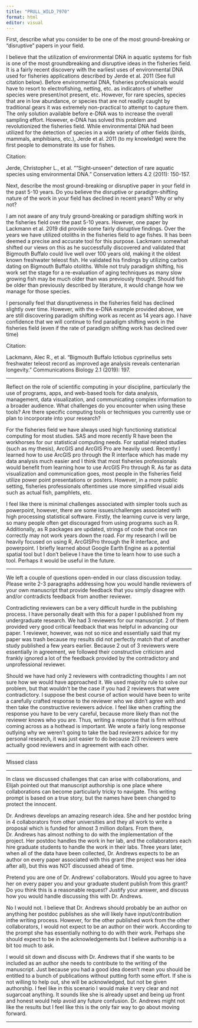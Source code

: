 ---
title: "PRULL_WILD_7970"
format: html
editor: visual
---

First, describe what you consider to be one of the most ground-breaking or "disruptive" papers in your field.

I believe that the utilization of environmental DNA in aquatic systems for fish is one of the most groundbreaking and disruptive ideas in the fisheries field. It is a fairly recent discovery with the earliest uses of environmental DNA used for fisheries applications described by Jerde et al. 2011 (See full citation below). Before environmental DNA, fisheries professionals would have to resort to electrofishing, netting, etc. as indicators of whether species were present/not present, etc. However, for rare species, species that are in low abundance, or species that are not readily caught by traditional gears it was extremely non-practical to attempt to capture them. The only solution available before e-DNA was to increase the overall sampling effort. However, e-DNA has solved this problem and revolutionized the fisheries field. While environmental DNA had been utilized for the detection of species in a wide variety of other fields (birds, mammals, amphibians, etc.), Jerde et al. 2011 (to my knowledge) were the first people to demonstrate its use for fishes.

Citation:

Jerde, Christopher L., et al. ""Sight‐unseen" detection of rare aquatic species using environmental DNA." Conservation letters 4.2 (2011): 150-157.

Next, describe the most ground-breaking or disruptive paper in your field in the past 5-10 years. Do you believe the disruptive or paradigm-shifting nature of the work in your field has declined in recent years? Why or why not?

I am not aware of any truly ground-breaking or paradigm shifting work in the fisheries field over the past 5-10 years. However, one paper by Lackmann et al. 2019 did provide some fairly disruptive findings. Over the years we have utilized otoliths in the fisheries field to age fishes. It has been deemed a precise and accurate tool for this purpose. Lackmann somewhat shifted our views on this as he successfully discovered and validated that Bigmouth Buffalo could live well over 100 years old, making it the oldest known freshwater teleost fish. He validated his findings by utilizing carbon dating on Bigmouth Buffalo otoliths. While not truly paradigm shifting, his work set the stage for a re-evaluation of aging techniques as many slow growing fish may be much older than was previously thought. Should fish be older than previously described by literature, it would change how we manage for those species.

I personally feel that disruptiveness in the fisheries field has declined slightly over time. However, with the e-DNA example provided above, we are still discovering paradigm shifting work as recent as 14 years ago. I have confidence that we will continue to find paradigm shifting work in the fisheries field (even if the rate of paradigm shifting work has declined over time)

Citation:

Lackmann, Alec R., et al. "Bigmouth Buffalo Ictiobus cyprinellus sets freshwater teleost record as improved age analysis reveals centenarian longevity." Communications Biology 2.1 (2019): 197.

------------------------------------------------------------------------

Reflect on the role of scientific computing in your discipline, particularly the use of programs, apps, and web-based tools for data analysis, management, data visualization, and communicating complex information to a broader audience. What challenges do you encounter when using these tools? Are there specific computing tools or techniques you currently use or plan to incorporate into your research?

For the fisheries field we have always used high functioning statistical computing for most studies. SAS and more recently R have been the workhorses for our statistical computing needs. For spatial related studies (such as my thesis), ArcGIS and ArcGIS Pro are heavily used. Recently I learned how to use ArcGIS pro through the R interface which has made my data analysis much easier and I think that most fisheries professionals would benefit from learning how to use ArcGIS Pro through R. As far as data visualization and communication goes, most people in the fisheries field utilize power point presentations or posters. However, in a more public setting, fisheries professionals oftentimes use more simplified visual aids such as actual fish, pamphlets, etc.

I feel like there is minimal challenges associated with simpler tools such as powerpoint, however, there are some issues/challenges associated with high processing statistical software. Firstly, the learning curve is very large, so many people often get discouraged from using programs such as R. Additionally, as R packages are updated, strings of code that once ran correctly may not work years down the road. For my research I will be heavily focused on using R, ArcGISPro through the R interface, and powerpoint. I briefly learned about Google Earth Engine as a potential spatial tool but I don't believe I have the time to learn how to use such a tool. Perhaps it would be useful in the future.

------------------------------------------------------------------------

We left a couple of questions open-ended in our class discussion today. Please write 2-3 paragraphs addressing how you would handle reviewers of your own manuscript that provide feedback that you simply disagree with and/or contradicts feedback from another reviewer.

Contradicting reviewers can be a very difficult hurdle in the publishing process. I have personally dealt with this for a paper I published from my undergraduate research. We had 3 reviewers for our manuscript. 2 of them provided very good critical feedback that was helpful in advancing our paper. 1 reviewer, however, was not so nice and essentially said that my paper was trash because my results did not perfectly match that of another study published a few years earlier. Because 2 out of 3 reviewers were essentially in agreement, we followed their constructive criticism and frankly ignored a lot of the feedback provided by the contradictory and unprofessional reviewer.

Should we have had only 2 reviewers with contradicting thoughts I am not sure how we would have approached it. We used majority rule to solve our problem, but that wouldn't be the case if you had 2 reviewers that were contradictory. I suppose the best course of action would have been to write a carefully crafted response to the reviewer who we didn't agree with and then take the constructive reviewers advice. I feel like when crafting the response you have to be very careful, because more likely than not the reviewer knows who you are. Thus, writing a response that is firm without coming across as a hothead is important. We wrote a fairly long response outlying why we weren't going to take the bad reviewers advice for my personal research, it was just easier to do because 2/3 reviewers were actually good reviewers and in agreement with each other.

------------------------------------------------------------------------

Missed class

------------------------------------------------------------------------

In class we discussed challenges that can arise with collaborations, and Elijah pointed out that manuscript authorship is one place where collaborations can become particularly tricky to navigate. This writing prompt is based on a true story, but the names have been changed to protect the innocent.

Dr. Andrews develops an amazing research idea. She and her postdoc bring in 4 collaborators from other universities and they all work to write a proposal which is funded for almost 3 million dollars. From there, Dr. Andrews has almost nothing to do with the implementation of the project. Her postdoc handles the work in her lab, and the collaborators each hire graduate students to handle the work in their labs. Three years later, when all of the data have been collected, Dr. Andrews expects to be an author on every paper associated with this grant (the project was her idea after all), but this was NOT discussed ahead of time.

Pretend you are one of Dr. Andrews' collaborators. Would you agree to have her on every paper you and your graduate student publish from this grant? Do you think this is a reasonable request? Justify your answer, and discuss how you would handle discussing this with Dr. Andrews.

No I would not. I believe that Dr. Andrews should probably be an author on anything her postdoc publishes as she will likely have input/contribution inthe writing process. However, for the other published work from the other collaborators, I would not expect to be an author on their work. According to the prompt she has essentially nothing to do with their work. Perhaps she should expect to be in the acknowledgements but I believe authorship is a bit too much to ask.

I would sit down and discuss with Dr. Andrews that if she wants to be included as an author she needs to contribute to the writing of the manuscript. Just because you had a good idea doesn't mean you should be entitled to a bunch of publications without putting forth some effort. If she is not willing to help out, she will be acknowledged, but not be given authorship. I feel like in this scenario I would make it very clear and not sugarcoat anything. It sounds like she is already upset and being up front and honest would help avoid any future confusion. Dr. Andrews might not like the results but I feel like this is the only fair way to go about moving forward.

------------------------------------------------------------------------
